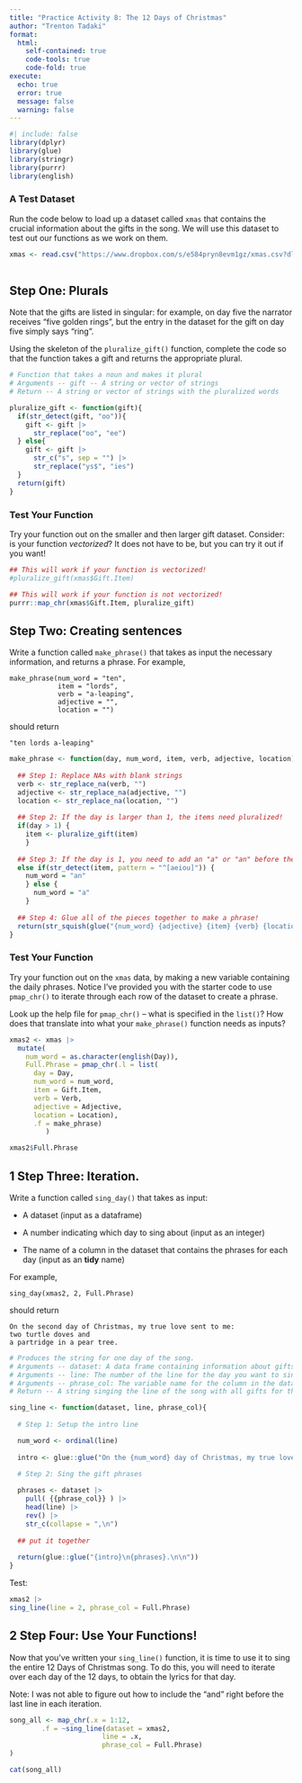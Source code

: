 ```yaml
---
title: "Practice Activity 8: The 12 Days of Christmas"
author: "Trenton Tadaki"
format:
  html: 
    self-contained: true
    code-tools: true
    code-fold: true
execute: 
  echo: true
  error: true
  message: false
  warning: false
---
```


```r
#| include: false
library(dplyr)
library(glue)
library(stringr)
library(purrr)
library(english)

```

### A Test Dataset

Run the code below to load up a dataset called `xmas` that contains the crucial information about the gifts in the song. We will use this dataset to test out our functions as we work on them.

```r
xmas <- read.csv("https://www.dropbox.com/s/e584pryn8evm1gz/xmas.csv?dl=1")
  
```

## Step One: Plurals

Note that the gifts are listed in singular: for example, on day five the narrator receives "five golden rings", but the entry in the dataset for the gift on day five simply says "ring".

Using the skeleton of the `pluralize_gift()` function, complete the code so that the function takes a gift and returns the appropriate plural.

```r
# Function that takes a noun and makes it plural
# Arguments -- gift -- A string or vector of strings
# Return -- A string or vector of strings with the pluralized words

pluralize_gift <- function(gift){
  if(str_detect(gift, "oo")){
    gift <- gift |>
      str_replace("oo", "ee")
  } else{
    gift <- gift |>
      str_c("s", sep = "") |>
      str_replace("ys$", "ies")
  }
  return(gift)
}

```

### Test Your Function

Try your function out on the smaller and then larger gift dataset. Consider: is your function *vectorized*? It does not have to be, but you can try it out if you want!

```r
## This will work if your function is vectorized!
#pluralize_gift(xmas$Gift.Item)

## This will work if your function is not vectorized!
purrr::map_chr(xmas$Gift.Item, pluralize_gift)

```

## Step Two: Creating sentences

Write a function called `make_phrase()` that takes as input the necessary information, and returns a phrase. For example,

    make_phrase(num_word = "ten", 
                item = "lords", 
                verb = "a-leaping", 
                adjective = "", 
                location = "")

should return

    "ten lords a-leaping"

```r

make_phrase <- function(day, num_word, item, verb, adjective, location) {
  
  ## Step 1: Replace NAs with blank strings
  verb <- str_replace_na(verb, "")
  adjective <- str_replace_na(adjective, "")
  location <- str_replace_na(location, "")
  
  ## Step 2: If the day is larger than 1, the items need pluralized! 
  if(day > 1) {
    item <- pluralize_gift(item)
    }
  
  ## Step 3: If the day is 1, you need to add an "a" or "an" before the gift 
  else if(str_detect(item, pattern = "^[aeiou]")) {
    num_word = "an"
    } else {
      num_word = "a"
    }
  
  ## Step 4: Glue all of the pieces together to make a phrase! 
  return(str_squish(glue("{num_word} {adjective} {item} {verb} {location}")))
}
```

### Test Your Function

Try your function out on the `xmas` data, by making a new variable containing the daily phrases. Notice I've provided you with the starter code to use `pmap_chr()` to iterate through each row of the dataset to create a phrase.

::: callout-tip
Look up the help file for `pmap_chr()` -- what is specified in the `list()`? How does that translate into what your `make_phrase()` function needs as inputs?
:::

```r
xmas2 <- xmas |>
  mutate(
    num_word = as.character(english(Day)),
    Full.Phrase = pmap_chr(.l = list(
      day = Day, 
      num_word = num_word,
      item = Gift.Item, 
      verb = Verb, 
      adjective = Adjective, 
      location = Location), 
      .f = make_phrase)
         )

xmas2$Full.Phrase
```

## **1 Step Three: Iteration.**

Write a function called `sing_day()` that takes as input:

-   A dataset (input as a dataframe)

-   A number indicating which day to sing about (input as an integer)

-   The name of a column in the dataset that contains the phrases for each day (input as an **tidy** name)

For example,

    sing_day(xmas2, 2, Full.Phrase)

should return

    On the second day of Christmas, my true love sent to me:
    two turtle doves and
    a partridge in a pear tree.

```r
# Produces the string for one day of the song.
# Arguments -- dataset: A data frame containing information about gifts
# Arguments -- line: The number of the line for the day you want to sing about
# Arguments -- phrase_col: The variable name for the column in the dataset that contains the song phrases
# Return -- A string singing the line of the song with all gifts for the given day.

sing_line <- function(dataset, line, phrase_col){
  
  # Step 1: Setup the intro line

  num_word <- ordinal(line)
  
  intro <- glue::glue("On the {num_word} day of Christmas, my true love sent to me:")
  
  # Step 2: Sing the gift phrases

  phrases <- dataset |>
    pull( {{phrase_col}} ) |>
    head(line) |>
    rev() |>
    str_c(collapse = ",\n")
    
  ## put it together
    
  return(glue::glue("{intro}\n{phrases}.\n\n"))
}

```

Test:

```r
xmas2 |>
sing_line(line = 2, phrase_col = Full.Phrase)
```

## **2 Step Four: Use Your Functions!**

Now that you've written your `sing_line()` function, it is time to use it to sing the entire 12 Days of Christmas song. To do this, you will need to iterate over each day of the 12 days, to obtain the lyrics for that day.

Note: I was not able to figure out how to include the "and" right before the last line in each iteration.

```r
song_all <- map_chr(.x = 1:12,
        .f = ~sing_line(dataset = xmas2, 
                       line = .x,
                       phrase_col = Full.Phrase)
)

cat(song_all)
```
